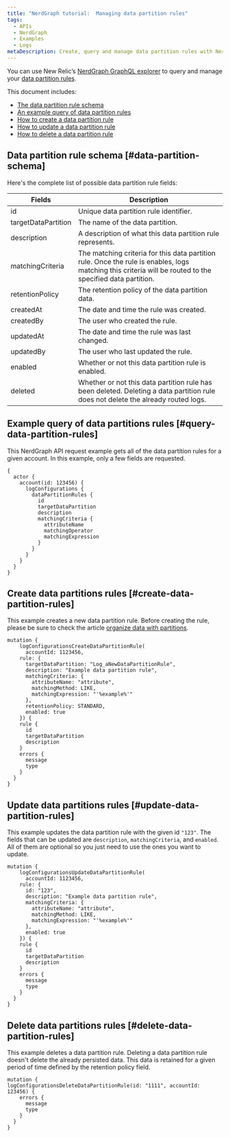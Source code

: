 ```yaml
---
title: "NerdGraph tutorial:  Managing data partition rules"
tags:
  - APIs
  - NerdGraph
  - Examples
  - Logs
metaDescription: Create, query and manage data partition rules with NerdGraph.
---
```


You can use New Relic’s [NerdGraph GraphQL explorer](https://api.newrelic.com/graphiql) to query and manage your [data partition rules](/docs/logs/log-management/ui-data/data-partitions/).

This document includes:

* [The data partition rule schema](#data-partition-schema)
* [An example query of data partition rules](#query-data-partition-rules) 
* [How to create a data partition rule](#create-data-partition-rules)
* [How to update a data partition rule](#update-data-partition-rules)
* [How to delete a data partition rule](#delete-data-partition-rules)

## Data partition rule schema [#data-partition-schema]

Here's the complete list of possible data partition rule fields:

<table>
  <thead>
  <tr>
    <th style={{width: "200px"}}>
      Fields
    </th>
    <th>
      Description
    </th>
  </tr>
  </thead>

  <tbody>
  <tr>
    <td>id</td>
    <td> Unique data partition rule identifier.</td>
  </tr>
  <tr>
    <td>targetDataPartition</td>
    <td>The name of the data partition.</td>
  </tr>
  <tr>
    <td>description</td>
    <td>A description of what this data partition rule represents.</td>
  </tr>
  <tr>
    <td>matchingCriteria</td>
    <td>The matching criteria for this data partition rule. Once the rule is enables, logs matching this criteria will
      be routed to the specified data partition.
    </td>
  </tr>
  <tr>
    <td>retentionPolicy</td>
    <td>The retention policy of the data partition data.</td>
  </tr>
  <tr>
    <td>createdAt</td>
    <td> The date and time the rule was created.</td>
  </tr>
  <tr>
    <td>createdBy</td>
    <td> The user who created the rule.</td>
  </tr>
  <tr>
    <td>updatedAt</td>
    <td> The date and time the rule was last changed.</td>
  </tr>
  <tr>
    <td>updatedBy</td>
    <td> The user who last updated the rule.</td>
  </tr>
  <tr>
    <td>enabled</td>
    <td> Whether or not this data partition rule is enabled.</td>
  </tr>
  <tr>
    <td>deleted</td>
    <td> Whether or not this data partition rule has been deleted. Deleting a data partition rule does not delete the
      already routed logs.
    </td>
  </tr>

  </tbody>
</table>

## Example query of data partitions rules [#query-data-partition-rules]

This NerdGraph API request example gets all of the data partition rules for a given account. In this example, only a few fields are requested.

```
{
  actor {
    account(id: 123456) {
      logConfigurations {
        dataPartitionRules {
          id
          targetDataPartition
          description
          matchingCriteria {
            attributeName
            matchingOperator
            matchingExpression
          }
        }
      }
    }
  }
}
```

## Create data partitions rules [#create-data-partition-rules]

This example creates a new data partition rule. Before creating the rule, please be sure to check the article [organize data with partitions](/docs/logs/log-management/ui-data/data-partitions/).

```
mutation {
	logConfigurationsCreateDataPartitionRule(
	  accountId: 1123456,
    rule: {
      targetDataPartition: "Log_aNewDataPartitionRule",
      description: "Example data partition rule",
      matchingCriteria: {
        attributeName: "attribute",
        matchingMethod: LIKE,
        matchingExpression: "'%example%'"
      },
      retentionPolicy: STANDARD,
      enabled: true
    }) {
   	rule {
      id
      targetDataPartition
      description
    }
    errors {
      message
      type
    }
  }
}
```

## Update data partitions rules [#update-data-partition-rules]

This example updates the data partition rule with the given id `"123"`. The fields that can be updated are `description`, `matchingCriteria`, and `enabled`. All of them are optional so you just need to use the ones you want to update.

```
mutation {
	logConfigurationsUpdateDataPartitionRule(
	  accountId: 1123456,
    rule: {
      id: "123",
      description: "Example data partition rule",
      matchingCriteria: {
        attributeName: "attribute",
        matchingMethod: LIKE,
        matchingExpression: "'%example%'"
      },
      enabled: true
    }) {
   	rule {
      id
      targetDataPartition
      description
    }
    errors {
      message
      type
    }
  }
}
```

## Delete data partitions rules [#delete-data-partition-rules]

This example deletes a data partition rule. Deleting a data partition rule doesn't delete the already persisted data. This data is retained for a given period of time defined by the retention policy field.

```
mutation {
logConfigurationsDeleteDataPartitionRule(id: "1111", accountId: 123456) {
    errors {
      message
      type
    }
  }
}
```
